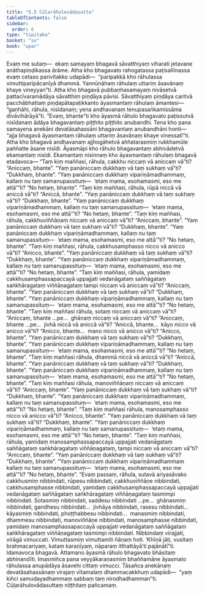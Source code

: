 ```yaml
---
title: "5.5 Cūḷarāhulovādasutta"
tableOfContents: false
sidebar:
  order: 6
type: "tipitaka"
basket: "su"
book: "upar"
---
```



<DynamicBreadcrumb />

<Division number="416" book="upar" bookNo="11" page="324">

<Paragraph number="1185" book="upar">
Evaṃ me sutaṃ—  ekaṃ samayaṃ bhagavā sāvatthiyaṃ viharati jetavane anāthapiṇḍikassa ārāme. Atha kho bhagavato rahogatassa paṭisallīnassa evaṃ cetaso parivitakko udapādi—  “paripakkā kho rāhulassa vimuttiparipācanīyā dhammā. Yannūnāhaṃ rāhulaṃ uttariṃ āsavānaṃ khaye vineyyan”ti. Atha kho bhagavā pubbaṇhasamayaṃ nivāsetvā pattacīvaramādāya sāvatthiṃ piṇḍāya pāvisi. Sāvatthiyaṃ piṇḍāya caritvā pacchābhattaṃ piṇḍapātapaṭikkanto āyasmantaṃ rāhulaṃ āmantesi—  “gaṇhāhi, rāhula, nisīdanaṃ; yena andhavanaṃ tenupasaṅkamissāma divāvihārāyā”ti. “Evaṃ, bhante”ti kho āyasmā rāhulo bhagavato paṭissutvā nisīdanaṃ ādāya bhagavantaṃ piṭṭhito piṭṭhito anubandhi.
</Paragraph>

<Paragraph number="1186" book="upar">
Tena kho pana samayena anekāni devatāsahassāni bhagavantaṃ anubandhāni honti—  “ajja bhagavā āyasmantaṃ rāhulaṃ uttariṃ āsavānaṃ khaye vinessatī”ti. Atha kho bhagavā andhavanaṃ ajjhogāhetvā aññatarasmiṃ rukkhamūle paññatte āsane nisīdi. Āyasmāpi kho rāhulo bhagavantaṃ abhivādetvā ekamantaṃ nisīdi. Ekamantaṃ nisinnaṃ kho āyasmantaṃ rāhulaṃ bhagavā etadavoca—
</Paragraph>

</Division>
<Division number="417" book="upar" bookNo="11" page="325">

<Paragraph number="1187" book="upar">
“Taṃ kiṃ maññasi, rāhula, cakkhu niccaṃ vā aniccaṃ vā”ti? “Aniccaṃ, bhante”. “Yaṃ panāniccaṃ dukkhaṃ vā taṃ sukhaṃ vā”ti? “Dukkhaṃ, bhante”. “Yaṃ panāniccaṃ dukkhaṃ vipariṇāmadhammaṃ, kallaṃ nu taṃ samanupassituṃ—  ‘etaṃ mama, esohamasmi, eso me attā’”ti? “No hetaṃ, bhante”. “Taṃ kiṃ maññasi, rāhula, rūpā niccā vā aniccā vā”ti? “Aniccā, bhante”. “Yaṃ panāniccaṃ dukkhaṃ vā taṃ sukhaṃ vā”ti? “Dukkhaṃ, bhante”. “Yaṃ panāniccaṃ dukkhaṃ vipariṇāmadhammaṃ, kallaṃ nu taṃ samanupassituṃ—  ‘etaṃ mama, esohamasmi, eso me attā’”ti? “No hetaṃ, bhante”. “Taṃ kiṃ maññasi, rāhula, cakkhuviññāṇaṃ niccaṃ vā aniccaṃ vā”ti? “Aniccaṃ, bhante”. “Yaṃ panāniccaṃ dukkhaṃ vā taṃ sukhaṃ vā”ti? “Dukkhaṃ, bhante”. “Yaṃ panāniccaṃ dukkhaṃ vipariṇāmadhammaṃ, kallaṃ nu taṃ samanupassituṃ—  ‘etaṃ mama, esohamasmi, eso me attā’”ti? “No hetaṃ, bhante”. “Taṃ kiṃ maññasi, rāhula, cakkhusamphasso nicco vā anicco vā”ti? “Anicco, bhante”. “Yaṃ panāniccaṃ dukkhaṃ vā taṃ sukhaṃ vā”ti? “Dukkhaṃ, bhante”. “Yaṃ panāniccaṃ dukkhaṃ vipariṇāmadhammaṃ, kallaṃ nu taṃ samanupassituṃ—  ‘etaṃ mama, esohamasmi, eso me attā’”ti? “No hetaṃ, bhante”. “Taṃ kiṃ maññasi, rāhula, yamidaṃ cakkhusamphassapaccayā uppajjati vedanāgataṃ saññāgataṃ saṅkhāragataṃ viññāṇagataṃ tampi niccaṃ vā aniccaṃ vā”ti? “Aniccaṃ, bhante”. “Yaṃ panāniccaṃ dukkhaṃ vā taṃ sukhaṃ vā”ti? “Dukkhaṃ, bhante”. “Yaṃ panāniccaṃ dukkhaṃ vipariṇāmadhammaṃ, kallaṃ nu taṃ samanupassituṃ—  ‘etaṃ mama, esohamasmi, eso me attā’”ti? “No hetaṃ, bhante”.
</Paragraph>

</Division>
<Division number="418" book="upar" bookNo="11" page="326">

<Paragraph number="1188" book="upar">
“Taṃ kiṃ maññasi rāhula, sotaṃ niccaṃ vā aniccaṃ vā”ti? “Aniccaṃ, bhante …pe…  ghānaṃ niccaṃ vā aniccaṃ vā”ti? “Aniccaṃ, bhante …pe…  jivhā niccā vā aniccā vā”ti? “Aniccā, bhante…  kāyo nicco vā anicco vā”ti? “Anicco, bhante…  mano nicco vā anicco vā”ti? “Anicco, bhante”. “Yaṃ panāniccaṃ dukkhaṃ vā taṃ sukhaṃ vā”ti? “Dukkhaṃ, bhante”. “Yaṃ panāniccaṃ dukkhaṃ vipariṇāmadhammaṃ, kallaṃ nu taṃ samanupassituṃ—  ‘etaṃ mama, esohamasmi, eso me attā’”ti? “No hetaṃ, bhante”. “Taṃ kiṃ maññasi rāhula, dhammā niccā vā aniccā vā”ti? “Aniccā, bhante”. “Yaṃ panāniccaṃ dukkhaṃ vā taṃ sukhaṃ vā”ti? “Dukkhaṃ, bhante”. “Yaṃ panāniccaṃ dukkhaṃ vipariṇāmadhammaṃ, kallaṃ nu taṃ samanupassituṃ—  ‘etaṃ mama, esohamasmi, eso me attā’”ti? “No hetaṃ, bhante”. “Taṃ kiṃ maññasi rāhula, manoviññāṇaṃ niccaṃ vā aniccaṃ vā”ti? “Aniccaṃ, bhante”. “Yaṃ panāniccaṃ dukkhaṃ vā taṃ sukhaṃ vā”ti? “Dukkhaṃ, bhante”. “Yaṃ panāniccaṃ dukkhaṃ vipariṇāmadhammaṃ, kallaṃ nu taṃ samanupassituṃ—  ‘etaṃ mama, esohamasmi, eso me attā’”ti? “No hetaṃ, bhante”. “Taṃ kiṃ maññasi rāhula, manosamphasso nicco vā anicco vā”ti? “Anicco, bhante”. “Yaṃ panāniccaṃ dukkhaṃ vā taṃ sukhaṃ vā”ti? “Dukkhaṃ, bhante”. “Yaṃ panāniccaṃ dukkhaṃ vipariṇāmadhammaṃ, kallaṃ nu taṃ samanupassituṃ—  ‘etaṃ mama, esohamasmi, eso me attā’”ti? “No hetaṃ, bhante”. “Taṃ kiṃ maññasi, rāhula, yamidaṃ manosamphassapaccayā uppajjati vedanāgataṃ saññāgataṃ saṅkhāragataṃ viññāṇagataṃ, tampi niccaṃ vā aniccaṃ vā”ti? “Aniccaṃ, bhante”. “Yaṃ panāniccaṃ dukkhaṃ vā taṃ sukhaṃ vā”ti? “Dukkhaṃ, bhante”. “Yaṃ panāniccaṃ dukkhaṃ vipariṇāmadhammaṃ kallaṃ nu taṃ samanupassituṃ—  ‘etaṃ mama, esohamasmi, eso me attā’”ti? “No hetaṃ, bhante”.
</Paragraph>

</Division>
<Division number="419" book="upar" bookNo="11" page="326">

<Paragraph number="1189" book="upar">
“Evaṃ passaṃ, rāhula, sutavā ariyasāvako cakkhusmiṃ nibbindati, rūpesu nibbindati, cakkhuviññāṇe nibbindati, cakkhusamphasse nibbindati, yamidaṃ cakkhusamphassapaccayā uppajjati vedanāgataṃ saññāgataṃ saṅkhāragataṃ viññāṇagataṃ tasmimpi nibbindati. Sotasmiṃ nibbindati, saddesu nibbindati …pe…  ghānasmiṃ nibbindati, gandhesu nibbindati…  jivhāya nibbindati, rasesu nibbindati…  kāyasmiṃ nibbindati, phoṭṭhabbesu nibbindati…  manasmiṃ nibbindati, dhammesu nibbindati, manoviññāṇe nibbindati, manosamphasse nibbindati, yamidaṃ manosamphassapaccayā uppajjati vedanāgataṃ saññāgataṃ saṅkhāragataṃ viññāṇagataṃ tasmimpi nibbindati. Nibbindaṃ virajjati, virāgā vimuccati. Vimuttasmiṃ vimuttamiti ñāṇaṃ hoti. ‘Khīṇā jāti, vusitaṃ brahmacariyaṃ, kataṃ karaṇīyaṃ, nāparaṃ itthattāyā’ti pajānātī”ti.
</Paragraph>

<Paragraph number="1190" book="upar">
Idamavoca bhagavā. Attamano āyasmā rāhulo bhagavato bhāsitaṃ abhinandīti. Imasmiñca pana veyyākaraṇasmiṃ bhaññamāne āyasmato rāhulassa anupādāya āsavehi cittaṃ vimucci. Tāsañca anekānaṃ devatāsahassānaṃ virajaṃ vītamalaṃ dhammacakkhuṃ udapādi—  “yaṃ kiñci samudayadhammaṃ sabbaṃ taṃ nirodhadhamman”ti.

</Paragraph>
</Division>

<Paragraph number="1191" type="center" book="upar">
Cūḷarāhulovādasuttaṃ niṭṭhitaṃ pañcamaṃ.
</Paragraph>